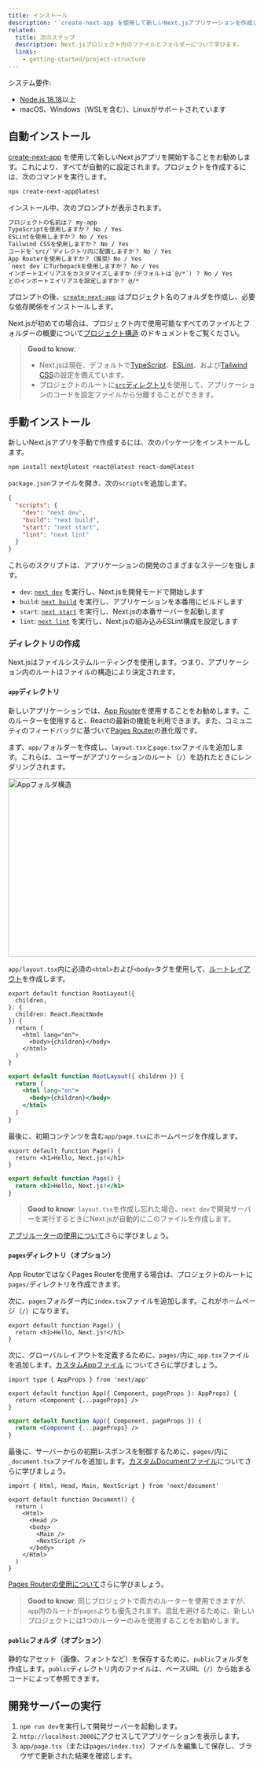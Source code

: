 ```yaml
---
title: インストール
description: '`create-next-app`を使用して新しいNext.jsアプリケーションを作成します。TypeScriptの設定、スタイル、および`next.config.js`ファイルを設定しましょう。'
related:
  title: 次のステップ
  description: Next.jsプロジェクト内のファイルとフォルダーについて学びます。
  links:
    - getting-started/project-structure
---
```


システム要件:

- [Node.js 18.18](https://nodejs.org/)以上
- macOS、Windows（WSLを含む）、Linuxがサポートされています

## 自動インストール

[create-next-app](/docs/app/api-reference/cli/create-next-app) を使用して新しいNext.jsアプリを開始することをお勧めします。これにより、すべてが自動的に設定されます。プロジェクトを作成するには、次のコマンドを実行します。

```bash title="Terminal"
npx create-next-app@latest
```

インストール中、次のプロンプトが表示されます。

```txt title="Terminal"
プロジェクトの名前は？ my-app
TypeScriptを使用しますか？ No / Yes
ESLintを使用しますか？ No / Yes
Tailwind CSSを使用しますか？ No / Yes
コードを`src/`ディレクトリ内に配置しますか？ No / Yes
App Routerを使用しますか？（推奨）No / Yes
`next dev`にTurbopackを使用しますか？ No / Yes
インポートエイリアスをカスタマイズしますか（デフォルトは`@/*`）？ No / Yes
どのインポートエイリアスを設定しますか？ @/*
```

プロンプトの後、[`create-next-app`](/docs/app/api-reference/cli/create-next-app) はプロジェクト名のフォルダを作成し、必要な依存関係をインストールします。

Next.jsが初めての場合は、プロジェクト内で使用可能なすべてのファイルとフォルダーの概要について[プロジェクト構造](/docs/getting-started/project-structure) のドキュメントをご覧ください。

> **Good to know**:
>
> - Next.jsは現在、デフォルトで[TypeScript](/docs/app/building-your-application/configuring/typescript)、[ESLint](/docs/app/building-your-application/configuring/eslint)、および[Tailwind CSS](/docs/app/building-your-application/styling/tailwind-css)の設定を備えています。
> - プロジェクトのルートに[`src`ディレクトリ](/docs/app/building-your-application/configuring/src-directory)を使用して、アプリケーションのコードを設定ファイルから分離することができます。

## 手動インストール

新しいNext.jsアプリを手動で作成するには、次のパッケージをインストールします。

```bash title="Terminal"
npm install next@latest react@latest react-dom@latest
```

`package.json`ファイルを開き、次の`scripts`を追加します。

```json title="package.json"
{
  "scripts": {
    "dev": "next dev",
    "build": "next build",
    "start": "next start",
    "lint": "next lint"
  }
}
```

これらのスクリプトは、アプリケーションの開発のさまざまなステージを指します。

- `dev`: [`next dev`](/docs/app/api-reference/cli/next#next-dev-options) を実行し、Next.jsを開発モードで開始します
- `build`: [`next build`](/docs/app/api-reference/cli/next#next-build-options) を実行し、アプリケーションを本番用にビルドします
- `start`: [`next start`](/docs/app/api-reference/cli/next#next-start-options) を実行し、Next.jsの本番サーバーを起動します
- `lint`: [`next lint`](/docs/app/api-reference/cli/next#next-lint-options) を実行し、Next.jsの組み込みESLint構成を設定します

### ディレクトリの作成

Next.jsはファイルシステムルーティングを使用します。つまり、アプリケーション内のルートはファイルの構造により決定されます。

#### `app`ディレクトリ

新しいアプリケーションでは、[App Router](/docs/app)を使用することをお勧めします。このルーターを使用すると、Reactの最新の機能を利用できます。また、コミュニティのフィードバックに基づいて[Pages Router](/docs/pages)の進化版です。

まず、`app/`フォルダーを作成し、`layout.tsx`と`page.tsx`ファイルを追加します。これらは、ユーザーがアプリケーションのルート（`/`）を訪れたときにレンダリングされます。

<Image
  alt="Appフォルダ構造"
  srcLight="/docs/light/app-getting-started.png"
  srcDark="/docs/dark/app-getting-started.png"
  width="1600"
  height="363"
/>

`app/layout.tsx`内に必須の`<html>`および`<body>`タグを使用して、[ルートレイアウト](/docs/app/building-your-application/routing/layouts-and-templates#root-layout-required)を作成します。

<Tabs>
<TabItem value="tsx" label="TypeScript">

```tsx title="app/layout.tsx" switcher
export default function RootLayout({
  children,
}: {
  children: React.ReactNode
}) {
  return (
    <html lang="en">
      <body>{children}</body>
    </html>
  )
}
```
</TabItem>
<TabItem value="jsx" label="JavaScript">

```jsx title="app/layout.js" switcher
export default function RootLayout({ children }) {
  return (
    <html lang="en">
      <body>{children}</body>
    </html>
  )
}
```
</TabItem>
</Tabs>


最後に、初期コンテンツを含む`app/page.tsx`にホームページを作成します。

<Tabs>
<TabItem value="tsx" label="TypeScript">

```tsx title="app/page.tsx" switcher
export default function Page() {
  return <h1>Hello, Next.js!</h1>
}
```
</TabItem>
<TabItem value="jsx" label="JavaScript">

```jsx title="app/page.js" switcher
export default function Page() {
  return <h1>Hello, Next.js!</h1>
}
```
</TabItem>
</Tabs>


> **Good to know**: `layout.tsx`を作成し忘れた場合、`next dev`で開発サーバーを実行するときにNext.jsが自動的にこのファイルを作成します。

[アプリルーターの使用について](/docs/app/building-your-application/routing/defining-routes)さらに学びましょう。

#### `pages`ディレクトリ（オプション）

App RouterではなくPages Routerを使用する場合は、プロジェクトのルートに`pages/`ディレクトリを作成できます。

次に、`pages`フォルダー内に`index.tsx`ファイルを追加します。これがホームページ（`/`）になります。
<Tabs>
<TabItem value="tsx" label="TypeScript">

```tsx title="pages/index.tsx" switcher
export default function Page() {
  return <h1>Hello, Next.js!</h1>
}
```
</TabItem>
</Tabs>


次に、グローバルレイアウトを定義するために、`pages/`内に`_app.tsx`ファイルを追加します。[カスタムAppファイル](/docs/pages/building-your-application/routing/custom-app) についてさらに学びましょう。

<Tabs>
<TabItem value="tsx" label="TypeScript">

```tsx title="pages/_app.tsx" switcher
import type { AppProps } from 'next/app'

export default function App({ Component, pageProps }: AppProps) {
  return <Component {...pageProps} />
}
```
</TabItem>
<TabItem value="jsx" label="JavaScript">

```jsx title="pages/_app.js" switcher
export default function App({ Component, pageProps }) {
  return <Component {...pageProps} />
}
```
</TabItem>
</Tabs>


最後に、サーバーからの初期レスポンスを制御するために、`pages/`内に`_document.tsx`ファイルを追加します。[カスタムDocumentファイル](/docs/pages/building-your-application/routing/custom-document)についてさらに学びましょう。
<Tabs>
<TabItem value="tsx" label="TypeScript">

```tsx title="pages/_document.tsx" switcher
import { Html, Head, Main, NextScript } from 'next/document'

export default function Document() {
  return (
    <Html>
      <Head />
      <body>
        <Main />
        <NextScript />
      </body>
    </Html>
  )
}
```
</TabItem>
</Tabs>


[Pages Routerの使用について](/docs/pages/building-your-application/routing/pages-and-layouts)さらに学びましょう。

> **Good to know**: 同じプロジェクトで両方のルーターを使用できますが、`app`内のルートが`pages`よりも優先されます。混乱を避けるために、新しいプロジェクトには1つのルーターのみを使用することをお勧めします。

#### `public`フォルダ（オプション）

静的なアセット（画像、フォントなど）を保存するために、`public`フォルダを作成します。`public`ディレクトリ内のファイルは、ベースURL（`/`）から始まるコードによって参照できます。

## 開発サーバーの実行

1. `npm run dev`を実行して開発サーバーを起動します。
2. `http://localhost:3000`にアクセスしてアプリケーションを表示します。
3. `app/page.tsx`（または`pages/index.tsx`）ファイルを編集して保存し、ブラウザで更新された結果を確認します。
